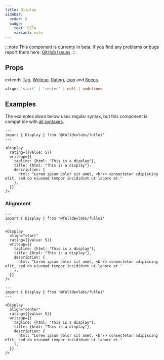 ```yaml
---
title: Display
sidebar: 
  order: 8
  badge:
    text: BETA
    variant: note
---
```


:::note
This component is currenty in beta.
If you find any problems or bugs report them here: [GitHub Issues](https://github.com/fulldevlabs/fullui/issues).
:::

## Props
extends [Tag](/components/tag), [Writeup](/components/writeup), [Rating](/components/rating), [Icon](/components/icon) and [Specs](/components/specs).
```ts
align: 'start' | 'center' | null | undefined
```

## Examples
The examples down below uses regular syntax, but this component is compatible with [all syntaxes](/guides/components#syntax).

```astro live
---
import { Display } from '@fulldevlabs/fullui'
---

<Display
  rating={{value: 5}}
  writeup={{
    tagline: {html: "This is a display"},
    title: {html: "This is a display"},
    description: {
      html: "Lorem ipsum dolor sit amet, <br/> consectetur adipiscing elit, sed do eiusmod tempor incididunt ut labore et."
    },
  }}
/>
```
### Alignment

```astro live
---
import { Display } from '@fulldevlabs/fullui'
---

<Display
  align="start"
  rating={{value: 5}}
  writeup={{
    tagline: {html: "This is a display"},
    title: {html: "This is a display"},
    description: {
      html: "Lorem ipsum dolor sit amet, <br/> consectetur adipiscing elit, sed do eiusmod tempor incididunt ut labore et."
    },
  }}
/>
```

```astro live
---
import { Display } from '@fulldevlabs/fullui'
---

<Display
  align="center"
  rating={{value: 5}}
  writeup={{
    tagline: {html: "This is a display"},
    title: {html: "This is a display"},
    description: {
      html: "Lorem ipsum dolor sit amet, <br/> consectetur adipiscing elit, sed do eiusmod tempor incididunt ut labore et."
    },
  }}
/>
```